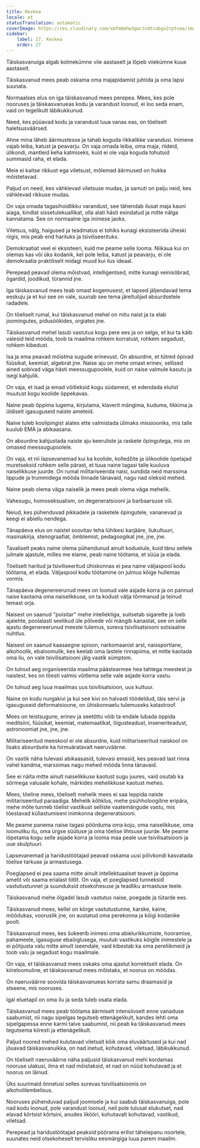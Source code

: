 ```yaml
---
title: Keskea
locale: et
statusTranslation: automatic
coverImage: https://res.cloudinary.com/xmfm6mhw3gwctndtcubgx2rptnae/image/upload/v1740337243/small_cover_educacion_fundamental_a051170f1c.webp
sidebar:
    label: 27. Keskea
    order: 27
---
```

Täiskasvanuiga algab kolmekümne viie aastaselt ja lõpeb viiekümne kuue aastaselt.

Täiskasvanud mees peab oskama oma majapidamist juhtida ja oma lapsi suunata.

Normaalses elus on iga täiskasvanud mees perepea. Mees, kes pole nooruses ja täiskasvanueas kodu ja varandust loonud, ei loo seda enam, vaid on tegelikult läbikukkunud.

Need, kes püüavad kodu ja varandust luua vanas eas, on tõeliselt haletsusväärsed.

Ahne mina läheb äärmustesse ja tahab koguda rikkalikke varandusi. Inimene vajab leiba, katust ja peavarju. On vaja omada leiba, oma maja, riideid, ülikondi, mantleid keha katmiseks, kuid ei ole vaja koguda tohutuid summasid raha, et elada.

Meie ei kaitse rikkust ega viletsust, mõlemad äärmused on hukka mõistetavad.

Paljud on need, kes vähklevad viletsuse mudas, ja samuti on palju neid, kes vähklevad rikkuse mudas.

On vaja omada tagasihoidlikku varandust, see tähendab ilusat maja kauni aiaga, kindlat sissetulekuallikat, olla alati hästi esindatud ja mitte nälga kannatama. See on normaalne iga inimese jaoks.

Viletsus, nälg, haigused ja teadmatus ei tohiks kunagi eksisteerida üheski riigis, mis peab end harituks ja tsiviliseerituks.

Demokraatiat veel ei eksisteeri, kuid me peame selle looma. Niikaua kui on olemas kas või üks kodanik, kel pole leiba, katust ja peavarju, ei ole demokraatia praktiliselt midagi muud kui ilus ideaal.

Perepead peavad olema mõistvad, intelligentsed, mitte kunagi veinisõbrad, õgardid, joodikud, türannid jne.

Iga täiskasvanud mees teab omast kogemusest, et lapsed jäljendavad tema eeskuju ja et kui see on vale, suunab see tema järeltulijad absurdsetele radadele.

On tõeliselt rumal, kui täiskasvanud mehel on mitu naist ja ta elab joomingutes, pidusöökides, orgiates jne.

Täiskasvanud mehel lasub vastutus kogu pere ees ja on selge, et kui ta käib valesid teid mööda, toob ta maailma rohkem korratust, rohkem segadust, rohkem kibedust.

Isa ja ema peavad mõistma sugude erinevust. On absurdne, et tütred õpivad füüsikat, keemiat, algebrat jne. Naise aju on mehe omast erinev, sellised ained sobivad väga hästi meessugupoolele, kuid on naise vaimule kasutu ja isegi kahjulik.

On vaja, et isad ja emad võitleksid kogu südamest, et edendada elulist muutust kogu koolide õppekavas.

Naine peab õppima lugema, kirjutama, klaverit mängima, kuduma, tikkima ja üldiselt igasuguseid naiste ameteid.

Naine tuleb koolipingist alates ette valmistada ülimaks missiooniks, mis talle kuulub EMA ja abikaasana.

On absurdne kahjustada naiste aju keeruliste ja raskete õpingutega, mis on omased meessugupoolele.

On vaja, et nii lapsevanemad kui ka koolide, kolledžite ja ülikoolide õpetajad muretseksid rohkem selle pärast, et tuua naine tagasi talle kuuluva naiselikkuse juurde. On rumal militariseerida naisi, sundida neid marssima lippude ja trummidega mööda linnade tänavaid, nagu nad oleksid mehed.

Naine peab olema väga naiselik ja mees peab olema väga mehelik.

Vahesugu, homoseksualism, on degeneratsiooni ja barbaarsuse vili.

Neiud, kes pühenduvad pikkadele ja rasketele õpingutele, vananevad ja keegi ei abiellu nendega.

Tänapäeva elus on naistel soovitav teha lühikesi karjääre, ilukultuuri, masinakirja, stenograafiat, õmblemist, pedagoogikat jne, jne, jne.

Tavaliselt peaks naine olema pühendunud ainult koduelule, kuid tänu sellele julmale ajastule, milles me elame, peab naine töötama, et süüa ja elada.

Tõeliselt haritud ja tsiviliseeritud ühiskonnas ei pea naine väljaspool kodu töötama, et elada. Väljaspool kodu töötamine on julmus kõige hullemas vormis.

Tänapäeva degenereerunud mees on loonud vale asjade korra ja on pannud naise kaotama oma naiselikkuse, on ta kodust välja tõmmanud ja teinud temast orja.

Naisest on saanud "poisitar" mehe intellektiga, suitsetab sigarette ja loeb ajalehte, poolalasti seelikud üle põlvede või mängib kanastat, see on selle ajastu degenereerunud meeste tulemus, sureva tsivilisatsiooni sotsiaalne nuhtlus.

Naisest on saanud kaasaegne spioon, narkomaanist arst, naissportlane, alkohoolik, ebaloomulik, kes keelab oma lastele rinnapiima, et mitte kaotada oma ilu, on vale tsivilisatsiooni jälg vastik sümptom.

On tulnud aeg organiseerida maailma päästearmee hea tahtega meestest ja naistest, kes on tõesti valmis võitlema selle vale asjade korra vastu.

On tulnud aeg luua maailmas uus tsivilisatsioon, uus kultuur.

Naine on kodu nurgakivi ja kui see kivi on halvasti töödeldud, täis servi ja igasuguseid deformatsioone, on ühiskonnaelu tulemuseks katastroof.

Mees on teistsugune, erinev ja seetõttu võib ta endale lubada õppida meditsiini, füüsikat, keemiat, matemaatikat, õigusteadust, inseneriteadust, astronoomiat jne, jne, jne.

Militariseeritud meeskool ei ole absurdne, kuid militariseeritud naiskool on lisaks absurdsele ka hirmuäratavalt naeruväärne.

On vastik näha tulevasi abikaasasid, tulevasi emasid, kes peavad last rinna vahel kandma, marssimas nagu mehed mööda linna tänavaid.

See ei näita mitte ainult naiselikkuse kaotust sugu juures, vaid osutab ka sõrmega valusale kohale, märkides mehelikkuse kaotust mehes.

Mees, tõeline mees, tõeliselt mehelik mees ei saa leppida naiste militariseeritud paraadiga. Mehelik kõhklus, mehe psühholoogiline eripära, mehe mõte tunneb tõelist vastikust selliste vaatemängude vastu, mis tõestavad küllastumiseni inimkonna degeneratsiooni.

Me peame panema naise tagasi pöörduma oma koju, oma naiselikkuse, oma loomuliku ilu, oma ürgse süütuse ja oma tõelise lihtsuse juurde. Me peame lõpetama kogu selle asjade korra ja looma maa peale uue tsivilisatsiooni ja uue skulptuuri.

Lapsevanemad ja haridustöötajad peavad oskama uusi põlvkondi kasvatada tõelise tarkuse ja armastusega.

Poeglapsed ei pea saama mitte ainult intellektuaalset teavet ja õppima ametit või saama erialast tiitlit. On vaja, et poeglapsed tunneksid vastutustunnet ja suunduksid otsekohesuse ja teadliku armastuse teele.

Täiskasvanud mehe õlgadel lasub vastutus naise, poegade ja tütarde ees.

Täiskasvanud mees, kellel on kõrge vastutustunne, karske, kaine, mõõdukas, vooruslik jne, on austatud oma perekonna ja kõigi kodanike poolt.

Täiskasvanud mees, kes šokeerib inimesi oma abielurikkumiste, hooramise, pahameele, igasuguse ebaõiglusega, muutub vastikuks kõigile inimestele ja ei põhjusta valu mitte ainult iseendale, vaid kibestab ka oma pereliikmeid ja toob valu ja segadust kogu maailmale.

On vaja, et täiskasvanud mees oskaks oma ajastut korrektselt elada. On kiireloomuline, et täiskasvanud mees mõistaks, et noorus on möödas.

On naeruväärne soovida täiskasvanueas korrata samu draamasid ja stseene, mis nooruses.

Igal eluetapil on oma ilu ja seda tuleb osata elada.

Täiskasvanud mees peab töötama äärmiselt intensiivselt enne vanaduse saabumist, nii nagu sipelgas tegutseb ettenägelikult, kandes lehti oma sipelgapessa enne karmi talve saabumist, nii peab ka täiskasvanud mees tegutsema kiiresti ja ettenägelikult.

Paljud noored mehed kulutavad viletsalt kõik oma eluväärtused ja kui nad jõuavad täiskasvanuikka, on nad inetud, kohutavad, viletsad, läbikukkunud.

On tõeliselt naeruväärne näha paljusid täiskasvanud mehi kordamas nooruse ulakusi, ilma et nad mõistaksid, et nad on nüüd kohutavad ja et noorus on läinud.

Üks suurimaid õnnetusi selles surevas tsivilisatsioonis on alkoholilembelisus.

Nooruses pühenduvad paljud joomisele ja kui saabub täiskasvanuiga, pole nad kodu loonud, pole varandust loonud, neil pole tulusat elukutset, nad elavad kõrtsist kõrtsini, anudes likööri, kohutavalt kohutavad, vastikud, viletsad.

Perepead ja haridustöötajad peaksid pöörama erilist tähelepanu noortele, suunates neid otsekoheselt tervisliku eesmärgiga luua parem maailm.

